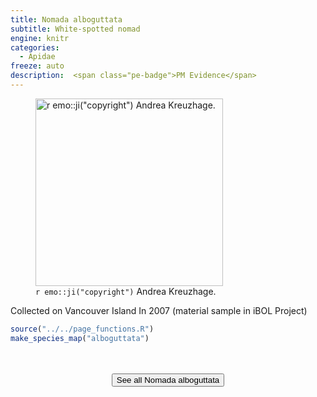 ```yaml
---
title: Nomada alboguttata
subtitle: White-spotted nomad
engine: knitr
categories:
  - Apidae
freeze: auto
description:  <span class="pe-badge">PM Evidence</span>
---
```

![`r emo::ji("copyright")` Andrea Kreuzhage.](https://inaturalist-open-data.s3.amazonaws.com/photos/273979160/large.jpeg){height=300}

Collected on Vancouver Island In 2007 (material sample in iBOL Project)



```r
source("../../page_functions.R")
make_species_map("alboguttata")
```
<br><br>
<center>


<a href="https://inaturalist.ca/observations?place_id=any&quality_grade=research&subview=map&taxon_id=459068"><button type="button" class="btn btn-secondary">See all Nomada alboguttata <i class="fa-solid fa-arrow-up-right-from-square"></i> </button></a>
</center>
